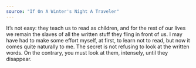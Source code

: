 ```yaml
---
source: "If On A Winter's Night A Traveler"
---
```


It’s not easy: they teach us to read as children, and for the rest of our lives we remain the slaves of all the written stuff they fling in front of us. I may have had to make some effort myself, at first, to learn not to read, but now it comes quite naturally to me. The secret is not refusing to look at the written words. On the contrary, you must look at them, intensely, until they disappear.



